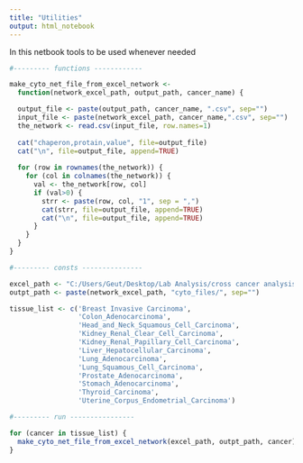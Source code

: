 ```yaml
---
title: "Utilities"
output: html_notebook
---
```


In this netbook tools to be used whenever needed

```r

#--------- functions ------------

make_cyto_net_file_from_excel_network <- 
  function(network_excel_path, output_path, cancer_name) {

  output_file <- paste(output_path, cancer_name, ".csv", sep="")
  input_file <- paste(network_excel_path, cancer_name,".csv", sep="")
  the_network <- read.csv(input_file, row.names=1)
  
  cat("chaperon,protain,value", file=output_file)
  cat("\n", file=output_file, append=TRUE)
  
  for (row in rownames(the_network)) {
    for (col in colnames(the_network)) {
      val <- the_network[row, col]
      if (val>0) {
        strr <- paste(row, col, "1", sep = ",")
        cat(strr, file=output_file, append=TRUE)
        cat("\n", file=output_file, append=TRUE)
      }
    }
  }
}

#--------- consts ---------------

excel_path <- "C:/Users/Geut/Desktop/Lab Analysis/cross cancer analysis/HPC/results 27.5.21/binari_tables/"
outpt_path <- paste(network_excel_path, "cyto_files/", sep="")

tissue_list <- c('Breast Invasive Carcinoma',
                 'Colon_Adenocarcinoma',
                 'Head_and_Neck_Squamous_Cell_Carcinoma',
                 'Kidney_Renal_Clear_Cell_Carcinoma',
                 'Kidney_Renal_Papillary_Cell_Carcinoma',
                 'Liver_Hepatocellular_Carcinoma',
                 'Lung_Adenocarcinoma',
                 'Lung_Squamous_Cell_Carcinoma',
                 'Prostate_Adenocarcinoma',
                 'Stomach_Adenocarcinoma',
                 'Thyroid_Carcinoma',
                 'Uterine_Corpus_Endometrial_Carcinoma')

#--------- run ----------------

for (cancer in tissue_list) {
  make_cyto_net_file_from_excel_network(excel_path, outpt_path, cancer)
}


```

